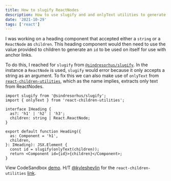 ```yaml
---
title: How to slugify ReactNodes
description: How to use slugify and and onlyText utilities to generate ids from ReactNodes.
date: '2021-10-29'
tags: ['react']
---
```


I was working on a heading component that accepted either a `string` or a `ReactNode` as `children`. This heading component would then need to use the value provided to children to generate an `id` to be used on itself for use with anchor links.

To do this, I reached for `slugify` from [`@sindresorhus/slugify`](https://www.npmjs.com/package/@sindresorhus/slugify). In the instance a `ReactNode` is used, `slugify` would error because it only accepts a string as an argument. To fix this we can also make use of `onlyText` from [`react-children-utilities`](https://github.com/fernandopasik/react-children-utilities), which as the name implies, extracts only text from ReactNodes.

```tsx
import slugify from '@sindresorhus/slugify';
import { onlyText } from 'react-children-utilities';

interface IHeading {
  as?: 'h1' | 'h2' | 'h3';
  children: string | React.ReactNode;
}

export default function Heading({
  as: Component = 'h1',
  children,
}: IHeading): JSX.Element {
  const id = slugify(onlyText(children));
  return <Component id={id}>{children}</Component>;
}
```

View CodeSandbox [demo](https://codesandbox.io/s/how-to-slugify-reactnodes-2q28c). H/T [@kyleshevlin](https://twitter.com/kyleshevlin) for the `react-children-utilities` [link](https://twitter.com/kyleshevlin/status/1453072365848465409).
